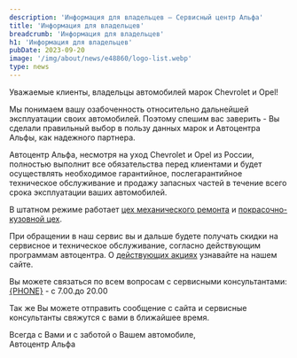 ```yaml
---
description: 'Информация для владельцев — Сервисный центр Альфа'
title: 'Информация для владельцев'
breadcrumb: 'Информация для владельцев'
h1: 'Информация для владельцев'
pubDate: 2023-09-20
image: '/img/about/news/e48860/logo-list.webp'
type: news
---
```



<p>
	 Уважаемые клиенты, владельцы автомобилей марок Chevrolet и Opel!
</p>
<p>
	 Мы понимаем вашу озабоченность относительно дальнейшей эксплуатации своих автомобилей. Поэтому спешим вас заверить - Вы сделали правильный выбор в пользу данных марок и Автоцентра Альфы, как надежного партнера.
</p>
<p>
	 Автоцентр Альфа, несмотря на уход Chevrolet и Opel из России, полностью выполнит все обязательства перед клиентами и будет осуществлять необходимое гарантийное, послегарантийное техническое обслуживание и продажу запасных частей в течение всего срока эксплуатации ваших автомобилей.
</p>
<p>
	 В штатном режиме работает <a href="/autoservice/individuals/mechanical_repairs/">цех механического ремонта</a> и <a href="/autoservice/individuals/body_repair/">покрасочно-кузовной цех</a>.
</p>
<p>
	 При обращении в наш сервис вы и дальше будете получать скидки на сервисное и техническое обслуживание, согласно действующим программам автоцентра. О <a href="/actions/stocks_for_post_warranty_vehicles/">действующих акциях</a> узнавайте на нашем сайте.
</p>
<p>
	 Вы можете связаться по всем вопросам с сервисными консультантами:<br />
	 <a href={`tel:${phoneFormat(PHONE)}`}>{PHONE}</a> - с 7.00.до 20.00
</p>
<p>
	 Так же Вы можете отправить сообщение с сайта и сервисные консультанты свяжутся с вами в ближайшее время.
</p>
<p>
	 Всегда с Вами и с заботой о Вашем автомобиле,<br />
	 Автоцентр Альфа
</p>